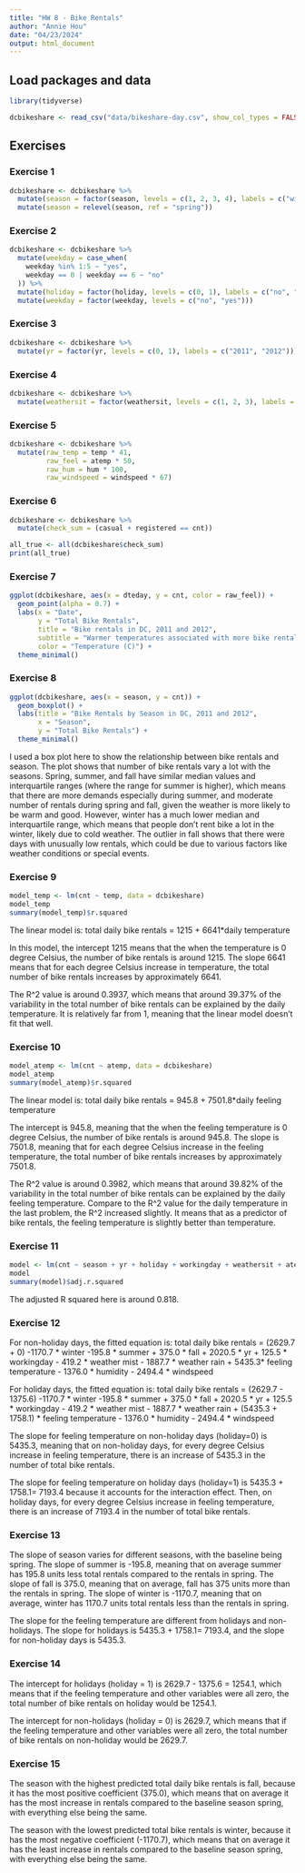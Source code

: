 ```yaml
---
title: "HW 8 - Bike Rentals"
author: "Annie Hou"
date: "04/23/2024"
output: html_document
---
```


## Load packages and data

```r
library(tidyverse)
```

```r
dcbikeshare <- read_csv("data/bikeshare-day.csv", show_col_types = FALSE)
```

## Exercises

### Exercise 1

```r
dcbikeshare <- dcbikeshare %>%
  mutate(season = factor(season, levels = c(1, 2, 3, 4), labels = c("winter", "spring", "summer", "fall"))) %>%
  mutate(season = relevel(season, ref = "spring"))
```


### Exercise 2

```r
dcbikeshare <- dcbikeshare %>%
  mutate(weekday = case_when(
    weekday %in% 1:5 ~ "yes",
    weekday == 0 | weekday == 6 ~ "no"
  )) %>%
  mutate(holiday = factor(holiday, levels = c(0, 1), labels = c("no", "yes"))) %>%
  mutate(weekday = factor(weekday, levels = c("no", "yes")))

```


### Exercise 3

```r
dcbikeshare <- dcbikeshare %>%
  mutate(yr = factor(yr, levels = c(0, 1), labels = c("2011", "2012")))
```


### Exercise 4

```r
dcbikeshare <- dcbikeshare %>%
  mutate(weathersit = factor(weathersit, levels = c(1, 2, 3), labels = c("clear", "mist", "rain")))

```

### Exercise 5

```r
dcbikeshare <- dcbikeshare %>%
  mutate(raw_temp = temp * 41,
         raw_feel = atemp * 50, 
         raw_hum = hum * 100, 
         raw_windspeed = windspeed * 67)
```

### Exercise 6

```r
dcbikeshare <- dcbikeshare %>%
  mutate(check_sum = (casual + registered == cnt))

all_true <- all(dcbikeshare$check_sum)
print(all_true)
```


### Exercise 7

```r
ggplot(dcbikeshare, aes(x = dteday, y = cnt, color = raw_feel)) +
  geom_point(alpha = 0.7) +
  labs(x = "Date",
       y = "Total Bike Rentals",
       title = "Bike rentals in DC, 2011 and 2012",
       subtitle = "Warmer temperatures associated with more bike rentals",
       color = "Temperature (C)") +
  theme_minimal()
```

### Exercise 8

```r
ggplot(dcbikeshare, aes(x = season, y = cnt)) +
  geom_boxplot() +
  labs(title = "Bike Rentals by Season in DC, 2011 and 2012",
       x = "Season",
       y = "Total Bike Rentals") +
  theme_minimal()
```
I used a box plot here to show the relationship between bike rentals and season. The plot shows that number of bike rentals vary a lot with the seasons. Spring, summer, and fall have similar median values and interquartile ranges (where the range for summer is higher), which means that there are more demands especially during summer, and moderate number of rentals during spring and fall, given the weather is more likely to be warm and good. However, winter has a much lower median and interquartile range, which means that people don't rent bike a lot in the winter, likely due to cold weather. The outlier in fall shows that there were days with unusually low rentals, which could be due to various factors like weather conditions or special events.

### Exercise 9

```r
model_temp <- lm(cnt ~ temp, data = dcbikeshare)
model_temp
summary(model_temp)$r.squared

```
The linear model is: total daily bike rentals = 1215 + 6641*daily temperature

In this model, the intercept 1215 means that the when the temperature is 0 degree Celsius, the number of bike rentals is around 1215. The slope 6641 means that for each degree Celsius increase in temperature, the total number of bike rentals increases by approximately 6641. 

The R^2 value is around 0.3937, which means that around 39.37% of the variability in the total number of bike rentals can be explained by the daily temperature. It is relatively far from 1, meaning that the linear model doesn't fit that well.

### Exercise 10

```r
model_atemp <- lm(cnt ~ atemp, data = dcbikeshare)
model_atemp
summary(model_atemp)$r.squared

```
The linear model is: total daily bike rentals = 945.8 + 7501.8*daily feeling temperature

The intercept is 945.8, meaning that the when the feeling temperature is 0 degree Celsius, the number of bike rentals is around 945.8. The slope is 7501.8, meaning that for each degree Celsius increase in the feeling temperature, the total number of bike rentals increases by approximately 7501.8. 

The R^2 value is around 0.3982, which means that around 39.82% of the variability in the total number of bike rentals can be explained by the daily feeling temperature. Compare to the R^2 value for the daily temperature in the last problem, the R^2 increased slightly. It means that as a predictor of bike rentals, the feeling temperature is slightly better than temperature.

### Exercise 11

```r
model <- lm(cnt ~ season + yr + holiday + workingday + weathersit + atemp + hum + windspeed + atemp*holiday, data = dcbikeshare)
model
summary(model)$adj.r.squared

```
The adjusted R squared here is around 0.818.

### Exercise 12

For non-holiday days, the fitted equation is:
total daily bike rentals = (2629.7 + 0)  -1170.7 * winter -195.8 * summer + 375.0 * fall + 2020.5 * yr + 125.5 * workingday - 419.2 * weather mist - 1887.7 * weather rain +  5435.3* feeling temperature - 1376.0 * humidity - 2494.4 * windspeed

For holiday days, the fitted equation is:
total daily bike rentals  = (2629.7 - 1375.6) -1170.7 * winter -195.8 * summer + 375.0 * fall + 2020.5 * yr + 125.5 * workingday - 419.2 * weather mist - 1887.7 * weather rain +  (5435.3 + 1758.1) * feeling temperature - 1376.0 * humidity - 2494.4 * windspeed 

The slope for feeling temperature on non-holiday days (holiday=0) is 5435.3, meaning that on non-holiday days, for every degree Celsius increase in feeling temperature, there is an increase of 5435.3 in the number of total bike rentals. 

The slope for feeling temperature on holiday days (holiday=1) is 5435.3 + 1758.1= 7193.4 because it accounts for the interaction effect. Then, on holiday days, for every degree Celsius increase in feeling temperature, there is an increase of 7193.4  in the number of total bike rentals. 

### Exercise 13

The slope of season varies for different seasons, with the baseline being spring. The slope of summer is -195.8, meaning that on average summer has 195.8 units less total rentals compared to the rentals in spring. The slope of fall is 375.0, meaning that on average, fall has 375 units more than the rentals in spring. The slope of winter is -1170.7, meaning that on average, winter has 1170.7 units total rentals less than the rentals in spring.

The slope for the feeling temperature are different from holidays and non-holidays. The slope for holidays is 5435.3 + 1758.1= 7193.4, and the slope for non-holiday days is 5435.3.

### Exercise 14

The intercept for holidays (holiday = 1) is 2629.7 - 1375.6 = 1254.1, which means that if the feeling temperature and other variables were all zero, the total number of bike rentals on holiday would be 1254.1.

The intercept for non-holidays (holiday = 0) is 2629.7, which means that if the feeling temperature and other variables were all zero, the total number of bike rentals on non-holiday would be 2629.7.

### Exercise 15

The season with the highest predicted total daily bike rentals is fall, because it has the most positive coefficient (375.0), which means that on average it has the most increase in rentals compared to the baseline season spring, with everything else being the same.

The season with the lowest predicted total bike rentals is winter, because it has the most negative coefficient (-1170.7), which means that on average it has the least increase in rentals compared to the baseline season spring, with everything else being the same.

